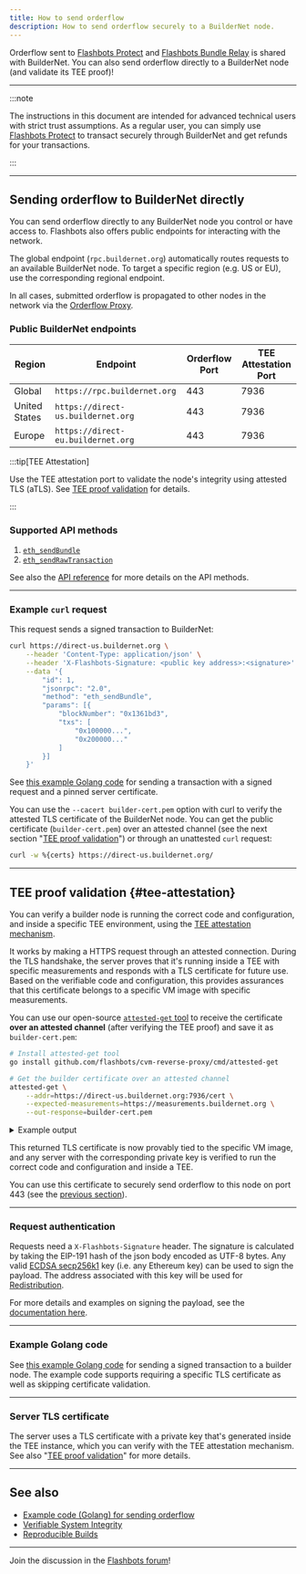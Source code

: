 ```yaml
---
title: How to send orderflow
description: How to send orderflow securely to a BuilderNet node.
---
```


Orderflow sent to [Flashbots Protect](https://protect.flashbots.net) and [Flashbots Bundle Relay](https://docs.flashbots.net/flashbots-auction/advanced/rpc-endpoint) is shared with BuilderNet. You can also send orderflow directly to a BuilderNet node (and validate its TEE proof)!

---

:::note

The instructions in this document are intended for advanced technical users with strict trust assumptions. As a regular user, you can simply use [Flashbots Protect](https://protect.flashbots.net) to transact securely through BuilderNet and get refunds for your transactions.

:::

<hr class="clean" />

## Sending orderflow to BuilderNet directly

You can send orderflow directly to any BuilderNet node you control or have access to. Flashbots also offers public endpoints for interacting with the network.

The global endpoint (`rpc.buildernet.org`) automatically routes requests to an available BuilderNet node. To target a specific region (e.g. US or EU), use the corresponding regional endpoint.

In all cases, submitted orderflow is propagated to other nodes in the network via the [Orderflow Proxy](https://buildernet.org/docs/os-services-builds#orderflow-proxy).

### Public BuilderNet endpoints

| Region       | Endpoint                          | Orderflow Port | TEE Attestation Port  |
|--------------|-----------------------------------|----------------|-----------------------|
| Global       | `https://rpc.buildernet.org`      | 443            | 7936                  |
| United States| `https://direct-us.buildernet.org`| 443            | 7936                  |
| Europe       | `https://direct-eu.buildernet.org`| 443            | 7936                  |

:::tip[TEE Attestation]

Use the TEE attestation port to validate the node's integrity using attested TLS (aTLS). See [TEE proof validation](#tee-attestation) for details.

:::

### Supported API methods

1. [`eth_sendBundle`](https://docs.flashbots.net/flashbots-auction/advanced/rpc-endpoint#eth_sendbundle)
3. [`eth_sendRawTransaction`](https://docs.metamask.io/wallet/reference/json-rpc-methods/eth_sendrawtransaction/)

See also the [API reference](api) for more details on the API methods.

---

### Example `curl` request

This request sends a signed transaction to BuilderNet:

```bash
curl https://direct-us.buildernet.org \
    --header 'Content-Type: application/json' \
    --header 'X-Flashbots-Signature: <public key address>:<signature>' \
    --data '{
        "id": 1,
        "jsonrpc": "2.0",
        "method": "eth_sendBundle",
        "params": [{
            "blockNumber": "0x1361bd3",
            "txs": [
                "0x100000...",
                "0x200000..."
            ]
        }]
    }'
```


See [this example Golang code](https://github.com/flashbots/go-utils/blob/main/examples/send-multioperator-orderflow/main.go) for sending a transaction with a signed request and a pinned server certificate.

You can use the `--cacert builder-cert.pem` option with curl to verify the attested TLS certificate of the BuilderNet node. You can get the public certificate (`builder-cert.pem`) over an attested channel (see the next section "[TEE proof validation](#tee-attestation)") or through an unattested `curl` request:

```bash
curl -w %{certs} https://direct-us.buildernet.org/
```

<hr class="clean" />

## TEE proof validation {#tee-attestation}

You can verify a builder node is running the correct code and configuration, and inside a specific TEE environment, using the [TEE attestation mechanism](encryption-attestations).

It works by making a HTTPS request through an attested connection. During the TLS handshake, the server proves that it's running inside a TEE with specific measurements and responds with a TLS certificate for future use. Based on the verifiable code and configuration, this provides assurances that this certificate belongs to a specific VM image with specific measurements.

You can use our open-source [`attested-get` tool](https://github.com/flashbots/cvm-reverse-proxy/blob/main/cmd/attested-get/main.go) to receive the certificate **over an attested channel** (after verifying the TEE proof) and save it as `builder-cert.pem`:

```bash
# Install attested-get tool
go install github.com/flashbots/cvm-reverse-proxy/cmd/attested-get

# Get the builder certificate over an attested channel
attested-get \
    --addr=https://direct-us.buildernet.org:7936/cert \
    --expected-measurements=https://measurements.buildernet.org \
    --out-response=builder-cert.pem
```


<details>
  <summary>Example output</summary>

```bash
time=2025-04-24T11:12:19.747+01:00 level=INFO msg="Loading expected measurements from https://measurements.buildernet.org ..." service=attested-get version=dev
time=2025-04-24T11:12:20.186+01:00 level=INFO msg="Measurements loaded" service=attested-get version=dev measurements=4
time=2025-04-24T11:12:20.186+01:00 level=INFO msg="Executing attested GET request to https://direct-us.buildernet.org:7936/cert ..." service=attested-get version=dev
time=2025-04-24T11:12:20.786+01:00 level=INFO msg="Validating attestation document" service=attested-get version=dev
time=2025-04-24T11:12:21.940+01:00 level=INFO msg="Successfully validated attestation document" service=attested-get version=dev
time=2025-04-24T11:12:22.051+01:00 level=INFO msg="Measurements for azure-tdx with 24 entries:" service=attested-get version=dev
{
    "0": "2ade8023eeec241d83eff996830fd33b6b26811a79e8e809def01296337abced",
    "1": "3d458cfe55cc03ea1f443f1562beec8df51c75e14a9fcf9a7234a13f198e7969",
    "10": "0000000000000000000000000000000000000000000000000000000000000000",
    "11": "3aede0e78b33f4197175b73468be54f168a46719c063b7c4f27c10984e614b38",
    "12": "0000000000000000000000000000000000000000000000000000000000000000",
    "13": "0000000000000000000000000000000000000000000000000000000000000000",
    "14": "0000000000000000000000000000000000000000000000000000000000000000",
    "15": "0000000000000000000000000000000000000000000000000000000000000000",
    "16": "0000000000000000000000000000000000000000000000000000000000000000",
    "17": "ffffffffffffffffffffffffffffffffffffffffffffffffffffffffffffffff",
    "18": "ffffffffffffffffffffffffffffffffffffffffffffffffffffffffffffffff",
    "19": "ffffffffffffffffffffffffffffffffffffffffffffffffffffffffffffffff",
    "2": "3d458cfe55cc03ea1f443f1562beec8df51c75e14a9fcf9a7234a13f198e7969",
    "20": "ffffffffffffffffffffffffffffffffffffffffffffffffffffffffffffffff",
    "21": "ffffffffffffffffffffffffffffffffffffffffffffffffffffffffffffffff",
    "22": "ffffffffffffffffffffffffffffffffffffffffffffffffffffffffffffffff",
    "23": "0000000000000000000000000000000000000000000000000000000000000000",
    "3": "3d458cfe55cc03ea1f443f1562beec8df51c75e14a9fcf9a7234a13f198e7969",
    "4": "966f0aa4b6f6952e601712cfe78f71a6ae61467a425a92d0800c754e98933d78",
    "5": "18b53ae9ecb6aca7d765eae8e4324ecb61691822deb2bd6d318b76b6835ae4f0",
    "6": "737a9771c3575e3202b8dc69e4881de4b666253cfa92a5dbac6d99fd7e81c8c2",
    "7": "124daf47b4d67179a77dc3c1bcca198ae1ee1d094a2a879974842e44ab98bb06",
    "8": "0000000000000000000000000000000000000000000000000000000000000000",
    "9": "af03ec5b7f02f5b9779f04bc837b8cbbf85d5b0386d5f387d8b99e8f0d9a1fa4"
}
time=2025-04-24T11:12:22.051+01:00 level=INFO msg="Measurements match expected measurements ✅" service=attested-get version=dev matchedMeasurements=buildernet-v1.3.0-azure-tdx-d17a02695c1acc0800aff80e86efbe0e5919843184e6562d8d572894ab43d149.wic.vhd
time=2025-04-24T11:12:22.051+01:00 level=INFO msg="Response body with 696 bytes:" service=attested-get version=dev
-----BEGIN CERTIFICATE-----
MIIB1TCCAXugAwIBAgIRAJpsLIpuWcMaYpyLRyfzzu0wCgYIKoZIzj0EAwIwDzEN
MAsGA1UEChMEQWNtZTAeFw0yNTA0MjMxMDAzMDNaFw0yNjA0MjMxMDAzMDNaMA8x
DTALBgNVBAoTBEFjbWUwWTATBgcqhkjOPQIBBggqhkjOPQMBBwNCAASA4Uu/+Pgc
AAmWJGnMIpmaGmtFnRN+CBJhwbo7TCipr8SteJvPNVxST2bPEyfCBFshqIOPOKmb
fAMdHhfiDTGoo4G3MIG0MA4GA1UdDwEB/wQEAwIChDATBgNVHSUEDDAKBggrBgEF
BQcDATAPBgNVHRMBAf8EBTADAQH/MB0GA1UdDgQWBBQny7C1W6ZyOLHBj65XmNlW
uJYJgjBdBgNVHREEVjBUgglsb2NhbGhvc3SCO2J1aWxkZXJuZXQtZmxhc2hib3Rz
LWF6dXJlLWVhc3R1czItMDUuYnVpbGRlci5mbGFzaGJvdHMubmV0hwR/AAABhwSs
yxY0MAoGCCqGSM49BAMCA0gAMEUCIDU9SabP100dPVBCUoQJ7RkmH9hEbjinNgdF
MREbwxknAiEA51ZRCYn/9UDvQA6DqCgNndwU1x2N2EvDtDAG79ZhVo0=
-----END CERTIFICATE-----
```

</details>

This returned TLS certificate is now provably tied to the specific VM image, and any server with the corresponding private key is verified to run the correct code and configuration and inside a TEE.

You can use this certificate to securely send orderflow to this node on port 443 (see the [previous section](#example-curl-request)).


<hr class="clean" />

### Request authentication

Requests need a `X-Flashbots-Signature` header. The signature is calculated by taking the EIP-191 hash of the json body encoded as UTF-8 bytes.
Any valid [ECDSA secp256k1](https://en.bitcoin.it/wiki/Secp256k1) key (i.e. any Ethereum key) can be used to sign the payload. The address associated with this key will be used for [Redistribution](refunds).

For more details and examples on signing the payload, see the [documentation here](https://docs.flashbots.net/flashbots-auction/advanced/rpc-endpoint#authentication).

<hr class="clean" />

### Example Golang code

See [this example Golang code](https://github.com/flashbots/go-utils/blob/main/examples/send-multioperator-orderflow/main.go) for sending a signed transaction to a builder node.
The example code supports requiring a specific TLS certificate as well as skipping certificate validation.

<hr class="clean" />

### Server TLS certificate

The server uses a TLS certificate with a private key that's generated inside the TEE instance, which you can verify with the TEE attestation mechanism. See also "[TEE proof validation](#tee-attestation)" for more details.

<hr class="clean" />

## See also

- [Example code (Golang) for sending orderflow](https://github.com/flashbots/go-utils/blob/main/examples/send-multioperator-orderflow/main.go)
- [Verifiable System Integrity](verifiable-system-integrity)
- [Reproducible Builds](os-services-builds#reproducible-builds)

---

Join the discussion in the [Flashbots forum](https://collective.flashbots.net/c/builders/14)!
